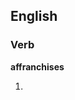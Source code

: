 ==English==

===Verb===
'''affranchises'''

# {{third-person singular of|affranchise}}
{{count page|[[Wiktionary:Page count]]}}